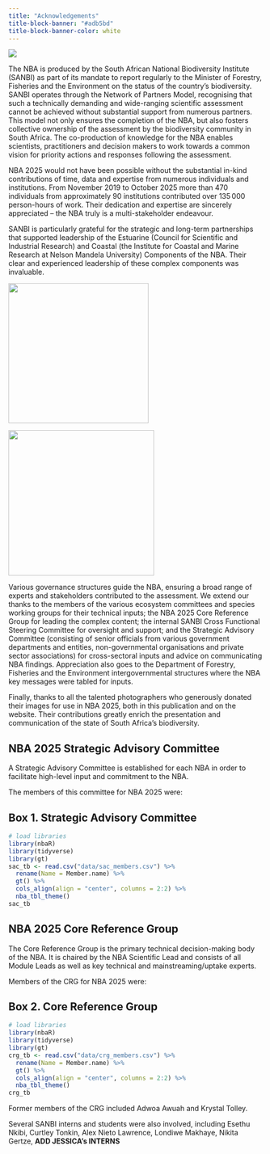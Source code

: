 ```yaml
---
title: "Acknowledgements"
title-block-banner: "#adb5bd"
title-block-banner-color: white
---
```


![](imgs/sanbi.png){fig-align="center"}

The NBA is produced by the South African National Biodiversity Institute (SANBI) as part of its mandate to report regularly to the Minister of Forestry, Fisheries and the Environment on the status of the country’s biodiversity. SANBI operates through the Network of Partners Model, recognising that such a technically demanding and wide-ranging scientific assessment cannot be achieved without substantial support from numerous partners. This model not only ensures the completion of the NBA, but also fosters collective ownership of the assessment by the biodiversity community in South Africa. The co-production of knowledge for the NBA enables scientists, practitioners and decision makers to work towards a common vision for priority actions and responses following the assessment.

NBA 2025 would not have been possible without the substantial in-kind contributions of time, data and expertise from numerous individuals and institutions. From November 2019 to October 2025 more than 470 individuals from approximately 90 institutions contributed over 135 000 person-hours of work. Their dedication and expertise are sincerely appreciated – the NBA truly is a multi-stakeholder endeavour.

SANBI is particularly grateful for the strategic and long-term partnerships that supported leadership of the Estuarine (Council for Scientific and Industrial Research) and Coastal (the Institute for Coastal and Marine Research at Nelson Mandela University) Components of the NBA. Their clear and experienced leadership of these complex components was invaluable.

![](imgs/csir.png){width="277"}

![](imgs/mandelauni.png){width="288"}

Various governance structures guide the NBA, ensuring a broad range of experts and stakeholders contributed to the assessment. We extend our thanks to the members of the various ecosystem committees and species working groups for their technical inputs; the NBA 2025 Core Reference Group for leading the complex content; the internal SANBI Cross Functional Steering Committee for oversight and support; and the Strategic Advisory Committee (consisting of senior officials from various government departments and entities, non-governmental organisations and private sector associations) for cross-sectoral inputs and advice on communicating NBA findings. Appreciation also goes to the Department of Forestry, Fisheries and the Environment intergovernmental structures where the NBA key messages were tabled for inputs.

Finally, thanks to all the talented photographers who generously donated their images for use in NBA 2025, both in this publication and on the website. Their contributions greatly enrich the presentation and communication of the state of South Africa’s biodiversity.

## NBA 2025 Strategic Advisory Committee

A Strategic Advisory Committee is established for each NBA in order to facilitate high-level input and commitment to the NBA.

The members of this committee for NBA 2025 were:

::: {#box-1 .callout-note collapse="true"}
## Box 1. Strategic Advisory Committee

```r
# load libraries
library(nbaR)
library(tidyverse)
library(gt)
sac_tb <- read.csv("data/sac_members.csv") %>%
  rename(Name = Member.name) %>%
  gt() %>%
  cols_align(align = "center", columns = 2:2) %>% 
  nba_tbl_theme()
sac_tb
```
:::

## NBA 2025 Core Reference Group

The Core Reference Group is the primary technical decision-making body of the NBA. It is chaired by the NBA Scientific Lead and consists of all Module Leads as well as key technical and mainstreaming/uptake experts.

Members of the CRG for NBA 2025 were:

::: {#box-2 .callout-note collapse="true"}
## Box 2. Core Reference Group

```r
# load libraries
library(nbaR)
library(tidyverse)
library(gt)
crg_tb <- read.csv("data/crg_members.csv") %>%
  rename(Name = Member.name) %>%
  gt() %>%
  cols_align(align = "center", columns = 2:2) %>% 
  nba_tbl_theme()
crg_tb
```
:::

Former members of the CRG included Adwoa Awuah and Krystal Tolley.

Several SANBI interns and students were also involved, including Esethu Nkibi, Curtley Tonkin, Alex Nieto Lawrence, Londiwe Makhaye, Nikita Gertze, **ADD JESSICA's INTERNS**

## 
